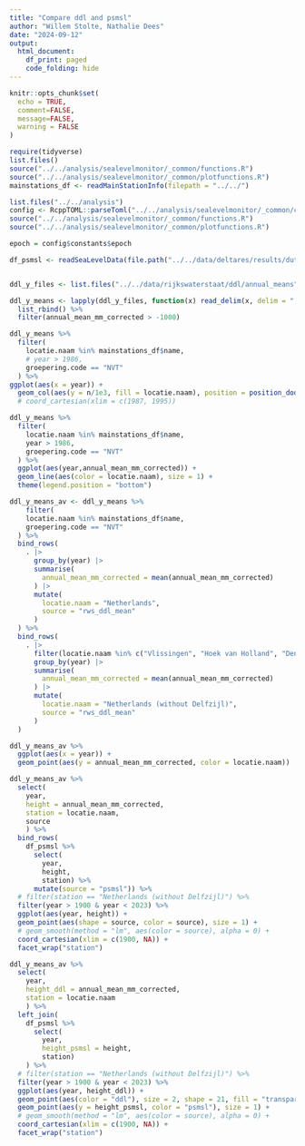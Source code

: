 ```yaml
---
title: "Compare ddl and psmsl"
author: "Willem Stolte, Nathalie Dees"
date: "2024-09-12"
output:
  html_document:
    df_print: paged
    code_folding: hide
---
```


```r
knitr::opts_chunk$set(
  echo = TRUE,
  comment=FALSE,
  message=FALSE,
  warning = FALSE
)
```

```r
require(tidyverse)
list.files()
source("../../analysis/sealevelmonitor/_common/functions.R")
source("../../analysis/sealevelmonitor/_common/plotfunctions.R")
mainstations_df <- readMainStationInfo(filepath = "../../")
```

```r

list.files("../../analysis")
config <- RcppTOML::parseToml("../../analysis/sealevelmonitor/_common/configuration.TOML")
source("../../analysis/sealevelmonitor/_common/functions.R")
source("../../analysis/sealevelmonitor/_common/plotfunctions.R")

epoch = config$constants$epoch

df_psmsl <- readSeaLevelData(file.path("../../data/deltares/results/dutch-sea-level-monitor-export-stations-2023-11-20.csv"))


ddl_y_files <- list.files("../../data/rijkswaterstaat/ddl/annual_means", full.names = T)

ddl_y_means <- lapply(ddl_y_files, function(x) read_delim(x, delim = ";", col_types = cols())) %>%
  list_rbind() %>%
  filter(annual_mean_mm_corrected > -1000)


```


```r
ddl_y_means %>%
  filter(
    locatie.naam %in% mainstations_df$name,
    # year > 1986,
    groepering.code == "NVT"
  ) %>%
ggplot(aes(x = year)) +
  geom_col(aes(y = n/1e3, fill = locatie.naam), position = position_dodge())# +
  # coord_cartesian(xlim = c(1987, 1995))
```

```r
ddl_y_means %>%
  filter(
    locatie.naam %in% mainstations_df$name,
    year > 1986,
    groepering.code == "NVT"
  ) %>%
  ggplot(aes(year,annual_mean_mm_corrected)) +
  geom_line(aes(color = locatie.naam), size = 1) +
  theme(legend.position = "bottom")
```

```r
ddl_y_means_av <- ddl_y_means %>%
    filter(
    locatie.naam %in% mainstations_df$name,
    groepering.code == "NVT"
  ) %>%
  bind_rows(
    . |>
      group_by(year) |>
      summarise(
        annual_mean_mm_corrected = mean(annual_mean_mm_corrected)
      ) |>
      mutate(
        locatie.naam = "Netherlands",
        source = "rws_ddl_mean"
      )
  ) %>%
  bind_rows(
    . |>
      filter(locatie.naam %in% c("Vlissingen", "Hoek van Holland", "Den Helder", "Harlingen", "IJmuiden")) |>
      group_by(year) |>
      summarise(
        annual_mean_mm_corrected = mean(annual_mean_mm_corrected)
      ) |>
      mutate(
        locatie.naam = "Netherlands (without Delfzijl)",
        source = "rws_ddl_mean"
      )
  )

```

```r

ddl_y_means_av %>%
  ggplot(aes(x = year)) +
  geom_point(aes(y = annual_mean_mm_corrected, color = locatie.naam))

ddl_y_means_av %>%
  select(
    year, 
    height = annual_mean_mm_corrected, 
    station = locatie.naam, 
    source
    ) %>%
  bind_rows(
    df_psmsl %>% 
      select(
        year, 
        height, 
        station) %>%
      mutate(source = "psmsl")) %>%
  # filter(station == "Netherlands (without Delfzijl)") %>%
  filter(year > 1900 & year < 2023) %>%
  ggplot(aes(year, height)) +
  geom_point(aes(shape = source, color = source), size = 1) +
  # geom_smooth(method = "lm", aes(color = source), alpha = 0) +
  coord_cartesian(xlim = c(1900, NA)) +
  facet_wrap("station")

ddl_y_means_av %>%
  select(
    year, 
    height_ddl = annual_mean_mm_corrected, 
    station = locatie.naam
    ) %>%
  left_join(
    df_psmsl %>% 
      select(
        year, 
        height_psmsl = height, 
        station)
    ) %>%
  # filter(station == "Netherlands (without Delfzijl)") %>%
  filter(year > 1900 & year < 2023) %>%
  ggplot(aes(year, height_ddl)) +
  geom_point(aes(color = "ddl"), size = 2, shape = 21, fill = "transparent") +
  geom_point(aes(y = height_psmsl, color = "psmsl"), size = 1) +
  # geom_smooth(method = "lm", aes(color = source), alpha = 0) +
  coord_cartesian(xlim = c(1900, NA)) +
  facet_wrap("station")

```



